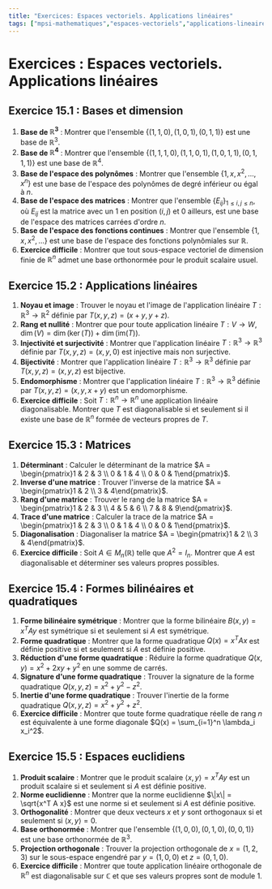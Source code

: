 ```yaml
---
title: "Exercices: Espaces vectoriels. Applications linéaires"
tags: ["mpsi-mathematiques","espaces-vectoriels","applications-lineaires"]
---
```


# Exercices : Espaces vectoriels. Applications linéaires

## Exercice 15.1 : Bases et dimension

1. **Base de $\mathbb{R}^3$** : Montrer que l'ensemble $\{(1,1,0), (1,0,1), (0,1,1)\}$ est une base de $\mathbb{R}^3$.
2. **Base de $\mathbb{R}^4$** : Montrer que l'ensemble $\{(1,1,1,0), (1,1,0,1), (1,0,1,1), (0,1,1,1)\}$ est une base de $\mathbb{R}^4$.
3. **Base de l'espace des polynômes** : Montrer que l'ensemble $\{1, x, x^2, \ldots, x^n\}$ est une base de l'espace des polynômes de degré inférieur ou égal à $n$.
4. **Base de l'espace des matrices** : Montrer que l'ensemble $\{E_{ij}\}_{1 \leq i,j \leq n}$, où $E_{ij}$ est la matrice avec un $1$ en position $(i,j)$ et $0$ ailleurs, est une base de l'espace des matrices carrées d'ordre $n$.
5. **Base de l'espace des fonctions continues** : Montrer que l'ensemble $\{1, x, x^2, \ldots\}$ est une base de l'espace des fonctions polynômiales sur $\mathbb{R}$.
6. **Exercice difficile** : Montrer que tout sous-espace vectoriel de dimension finie de $\mathbb{R}^n$ admet une base orthonormée pour le produit scalaire usuel.

## Exercice 15.2 : Applications linéaires

1. **Noyau et image** : Trouver le noyau et l'image de l'application linéaire $T : \mathbb{R}^3 \to \mathbb{R}^2$ définie par $T(x, y, z) = (x+y, y+z)$.
2. **Rang et nullité** : Montrer que pour toute application linéaire $T : V \to W$, $\dim(V) = \dim(\ker(T)) + \dim(\mathrm{im}(T))$.
3. **Injectivité et surjectivité** : Montrer que l'application linéaire $T : \mathbb{R}^3 \to \mathbb{R}^3$ définie par $T(x, y, z) = (x, y, 0)$ est injective mais non surjective.
4. **Bijectivité** : Montrer que l'application linéaire $T : \mathbb{R}^3 \to \mathbb{R}^3$ définie par $T(x, y, z) = (x, y, z)$ est bijective.
5. **Endomorphisme** : Montrer que l'application linéaire $T : \mathbb{R}^3 \to \mathbb{R}^3$ définie par $T(x, y, z) = (x, y, x+y)$ est un endomorphisme.
6. **Exercice difficile** : Soit $T : \mathbb{R}^n \to \mathbb{R}^n$ une application linéaire diagonalisable. Montrer que $T$ est diagonalisable si et seulement si il existe une base de $\mathbb{R}^n$ formée de vecteurs propres de $T$.

## Exercice 15.3 : Matrices

1. **Déterminant** : Calculer le déterminant de la matrice $A = \begin{pmatrix}1 & 2 & 3 \\ 0 & 1 & 4 \\ 0 & 0 & 1\end{pmatrix}$.
2. **Inverse d'une matrice** : Trouver l'inverse de la matrice $A = \begin{pmatrix}1 & 2 \\ 3 & 4\end{pmatrix}$.
3. **Rang d'une matrice** : Trouver le rang de la matrice $A = \begin{pmatrix}1 & 2 & 3 \\ 4 & 5 & 6 \\ 7 & 8 & 9\end{pmatrix}$.
4. **Trace d'une matrice** : Calculer la trace de la matrice $A = \begin{pmatrix}1 & 2 & 3 \\ 0 & 1 & 4 \\ 0 & 0 & 1\end{pmatrix}$.
5. **Diagonalisation** : Diagonaliser la matrice $A = \begin{pmatrix}1 & 2 \\ 3 & 4\end{pmatrix}$.
6. **Exercice difficile** : Soit $A \in M_n(\mathbb{R})$ telle que $A^2 = I_n$. Montrer que $A$ est diagonalisable et déterminer ses valeurs propres possibles.

## Exercice 15.4 : Formes bilinéaires et quadratiques

1. **Forme bilinéaire symétrique** : Montrer que la forme bilinéaire $B(x, y) = x^T A y$ est symétrique si et seulement si $A$ est symétrique.
2. **Forme quadratique** : Montrer que la forme quadratique $Q(x) = x^T A x$ est définie positive si et seulement si $A$ est définie positive.
3. **Réduction d'une forme quadratique** : Réduire la forme quadratique $Q(x, y) = x^2 + 2xy + y^2$ en une somme de carrés.
4. **Signature d'une forme quadratique** : Trouver la signature de la forme quadratique $Q(x, y, z) = x^2 + y^2 - z^2$.
5. **Inertie d'une forme quadratique** : Trouver l'inertie de la forme quadratique $Q(x, y, z) = x^2 + y^2 + z^2$.
6. **Exercice difficile** : Montrer que toute forme quadratique réelle de rang $n$ est équivalente à une forme diagonale $Q(x) = \sum_{i=1}^n \lambda_i x_i^2$.

## Exercice 15.5 : Espaces euclidiens

1. **Produit scalaire** : Montrer que le produit scalaire $\langle x, y \rangle = x^T A y$ est un produit scalaire si et seulement si $A$ est définie positive.
2. **Norme euclidienne** : Montrer que la norme euclidienne $\|x\| = \sqrt{x^T A x}$ est une norme si et seulement si $A$ est définie positive.
3. **Orthogonalité** : Montrer que deux vecteurs $x$ et $y$ sont orthogonaux si et seulement si $\langle x, y \rangle = 0$.
4. **Base orthonormée** : Montrer que l'ensemble $\{(1,0,0), (0,1,0), (0,0,1)\}$ est une base orthonormée de $\mathbb{R}^3$.
5. **Projection orthogonale** : Trouver la projection orthogonale de $x = (1,2,3)$ sur le sous-espace engendré par $y = (1,0,0)$ et $z = (0,1,0)$.
6. **Exercice difficile** : Montrer que toute application linéaire orthogonale de $\mathbb{R}^n$ est diagonalisable sur $\mathbb{C}$ et que ses valeurs propres sont de module $1$.
